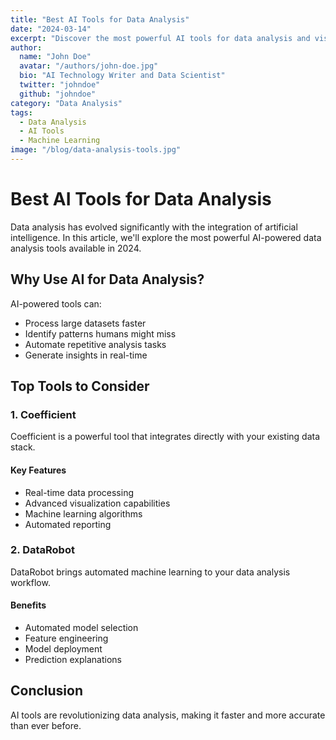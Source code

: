 ```yaml
---
title: "Best AI Tools for Data Analysis"
date: "2024-03-14"
excerpt: "Discover the most powerful AI tools for data analysis and visualization in 2024."
author:
  name: "John Doe"
  avatar: "/authors/john-doe.jpg"
  bio: "AI Technology Writer and Data Scientist"
  twitter: "johndoe"
  github: "johndoe"
category: "Data Analysis"
tags:
  - Data Analysis
  - AI Tools
  - Machine Learning
image: "/blog/data-analysis-tools.jpg"
---
```


# Best AI Tools for Data Analysis

Data analysis has evolved significantly with the integration of artificial intelligence. In this article, we'll explore the most powerful AI-powered data analysis tools available in 2024.

## Why Use AI for Data Analysis?

AI-powered tools can:
- Process large datasets faster
- Identify patterns humans might miss
- Automate repetitive analysis tasks
- Generate insights in real-time

## Top Tools to Consider

### 1. Coefficient

Coefficient is a powerful tool that integrates directly with your existing data stack.

#### Key Features
- Real-time data processing
- Advanced visualization capabilities
- Machine learning algorithms
- Automated reporting

### 2. DataRobot

DataRobot brings automated machine learning to your data analysis workflow.

#### Benefits
- Automated model selection
- Feature engineering
- Model deployment
- Prediction explanations

## Conclusion

AI tools are revolutionizing data analysis, making it faster and more accurate than ever before.